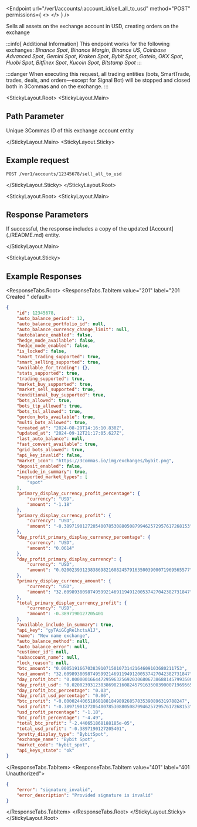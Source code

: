 
<Endpoint
  url="/ver1/accounts/:account_id/sell_all_to_usd"
  method="POST"
  permissions={
    <>
      <Permission title="Permission" description="ACCOUNTS_WRITE" />
      <Permission title="Security" description="SIGNED" />
    </>
  }
/>

  Sells all assets on the exchange account in USD, creating orders on the exchange

:::info[ Additional Information]
  This endpoint works for the following exchanges:
    *Binance Spot*, *Binance Margin*, *Binance US*, *Coinbase Advanced Spot*, *Gemini Spot*, *Kraken Spot*, *Bybit Spot*, *GateIo*, *OKX Spot*, *Huobi Spot*, *Bitfinex Spot*, *Kucoin Spot*, *Bitstamp Spot*
:::

:::danger
When executing this request, all trading entities (bots, SmartTrade, trades, deals, and orders—except for Signal Bot) will be stopped and closed both in 3Commas and on the exchange.
:::

<StickyLayout.Root>
<StickyLayout.Main>

## Path Parameter

<ApiParam name='account_id' type='integer' id="account_id" required>
    Unique 3Commas ID of this exchange account entity
</ApiParam>

</StickyLayout.Main>
<StickyLayout.Sticky>

## Example request

```
POST /ver1/accounts/12345678/sell_all_to_usd
```
</StickyLayout.Sticky>
</StickyLayout.Root>

<StickyLayout.Root>
<StickyLayout.Main>

## Response Parameters 

<p>If successful, the response includes a copy of the updated [Account](./README.md) entity.</p>

</StickyLayout.Main>

<StickyLayout.Sticky>
## Example Responses

<ResponseTabs.Root>
<ResponseTabs.TabItem value="201" label="201 Created " default>

```json
{
    "id": 12345678,
    "auto_balance_period": 12,
    "auto_balance_portfolio_id": null,
    "auto_balance_currency_change_limit": null,
    "autobalance_enabled": false,
    "hedge_mode_available": false,
    "hedge_mode_enabled": false,
    "is_locked": false,
    "smart_trading_supported": true,
    "smart_selling_supported": true,
    "available_for_trading": {},
    "stats_supported": true,
    "trading_supported": true,
    "market_buy_supported": true,
    "market_sell_supported": true,
    "conditional_buy_supported": true,
    "bots_allowed": true,
    "bots_ttp_allowed": true,
    "bots_tsl_allowed": true,
    "gordon_bots_available": true,
    "multi_bots_allowed": true,
    "created_at": "2024-08-29T14:16:10.830Z",
    "updated_at": "2024-09-12T21:17:05.627Z",
    "last_auto_balance": null,
    "fast_convert_available": true,
    "grid_bots_allowed": true,
    "api_key_invalid": false,
    "market_icon": "https://3commas.io/img/exchanges/bybit.png",
    "deposit_enabled": false,
    "include_in_summary": true,
    "supported_market_types": [
        "spot"
    ],
    "primary_display_currency_profit_percentage": {
        "currency": "USD",
        "amount": "-1.18"
    },
    "primary_display_currency_profit": {
        "currency": "USD",
        "amount": "-0.389719012720540078530880508799462572957617268153"
    },
    "day_profit_primary_display_currency_percentage": {
        "currency": "USD",
        "amount": "0.0614"
    },
    "day_profit_primary_display_currency": {
        "currency": "USD",
        "amount": "0.0200239312383869821608245791635003900071969565577"
    },
    "primary_display_currency_amount": {
        "currency": "USD",
        "amount": "32.609893809874959921469119491200537427042382731847"
    },
    "total_primary_display_currency_profit": {
        "currency": "USD",
        "amount": -0.3897190127205401
    },
    "available_include_in_summary": true,
    "api_key": "gyTAiGCgRe1hctsA1J",
    "name": "New name exchange",
    "auto_balance_method": null,
    "auto_balance_error": null,
    "customer_id": null,
    "subaccount_name": null,
    "lock_reason": null,
    "btc_amount": "0.0005191667038391071501073142164609103680211753",
    "usd_amount": "32.609893809874959921469119491200537427042382731847",
    "day_profit_btc": "0.000000166447295963256920306806738688145799350043270551",
    "day_profit_usd": "0.0200239312383869821608245791635003900071969565577",
    "day_profit_btc_percentage": "0.03",
    "day_profit_usd_percentage": "0.06",
    "btc_profit": "-0.0000244065186818818498926857835390896319788247",
    "usd_profit": "-0.389719012720540078530880508799462572957617268153",
    "usd_profit_percentage": "-1.18",
    "btc_profit_percentage": "-4.49",
    "total_btc_profit": "-2.440651868188185e-05",
    "total_usd_profit": "-0.3897190127205401",
    "pretty_display_type": "BybitSpot",
    "exchange_name": "Bybit Spot",
    "market_code": "bybit_spot",
    "api_keys_state": "ok"
}
```
</ResponseTabs.TabItem>
<ResponseTabs.TabItem value="401" label="401 Unauthorized">

```json
{
    "error": "signature_invalid",
    "error_description": "Provided signature is invalid"
}

```
</ResponseTabs.TabItem>
</ResponseTabs.Root>
</StickyLayout.Sticky>
</StickyLayout.Root>

